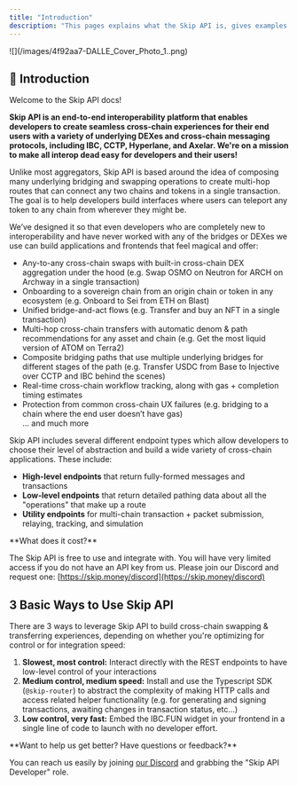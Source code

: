 ```yaml
---
title: "Introduction"
description: "This pages explains what the Skip API is, gives examples of applications built with it, and provides guidance on standard ways to use it."
---
```


<Frame>![](/images/4f92aa7-DALLE_Cover_Photo_1..png)</Frame>

## 👋 Introduction

Welcome to the Skip API docs!

**Skip API is an end-to-end interoperability platform that enables developers to create seamless cross-chain experiences for their end users with a variety of underlying DEXes and cross-chain messaging protocols, including IBC, CCTP, Hyperlane, and Axelar. We're on a mission to make all interop dead easy for developers and their users!** 

Unlike most aggregators, Skip API is based around the idea of composing many underlying bridging and swapping operations to create multi-hop routes that can connect any two chains and tokens in a single transaction. The goal is to help developers build interfaces where users can teleport any token to any chain from wherever they might be. 

We’ve designed it so that even developers who are completely new to interoperability and have never worked with any of the bridges or DEXes we use can build applications and frontends that feel magical and offer: 

* Any-to-any cross-chain swaps with built-in cross-chain DEX aggregation under the hood (e.g. Swap OSMO on Neutron for ARCH on Archway in a single transaction)
* Onboarding to a sovereign chain from an origin chain or token in any ecosystem (e.g. Onboard to Sei from ETH on Blast)
* Unified bridge-and-act flows (e.g. Transfer and buy an NFT in a single transaction)
* Multi-hop cross-chain transfers with automatic denom & path recommendations for any asset and chain (e.g. Get the most liquid version of ATOM on Terra2)
* Composite bridging paths that use multiple underlying bridges for different stages of the path (e.g. Transfer USDC from Base to Injective over CCTP and IBC behind the scenes)
* Real-time cross-chain workflow tracking, along with gas + completion timing estimates
* Protection from common cross-chain UX failures (e.g. bridging to a chain where the end user doesn’t have gas)  
... and much more

Skip API includes several different endpoint types which allow developers to choose their level of abstraction and build a wide variety of cross-chain applications. These include: 

* **High-level endpoints** that return fully-formed messages and transactions
* **Low-level endpoints** that return detailed pathing data about all the "operations" that make up a route
* **Utility endpoints** for multi-chain transaction + packet submission, relaying, tracking, and simulation


<Info>
 **What does it cost?**
 
 The Skip API is free to use and integrate with. You will have very limited access if you do not have an API key from us. Please join our Discord and request one: [https://skip.money/discord](https://skip.money/discord)
</Info>

## 3 Basic Ways to Use Skip API

There are 3 ways to leverage Skip API to build cross-chain swapping & transferring experiences, depending on whether you're optimizing for control or for integration speed: 

1. **Slowest, most control:** Interact directly with the REST endpoints to have low-level control of your interactions
2. **Medium control, medium speed:** Install and use the Typescript SDK (`@skip-router`) to abstract the complexity of making HTTP calls and access related helper functionality (e.g. for generating and signing transactions, awaiting changes in transaction status, etc...)
3. **Low control, very fast:** Embed the IBC.FUN widget in your frontend in a single line of code to launch with no developer effort.

<Check>
 **Want to help us get better? Have questions or feedback?**
 
 You can reach us easily by joining [our Discord](https://skip.money/discord) and grabbing the "Skip API Developer" role.
 </Check>
